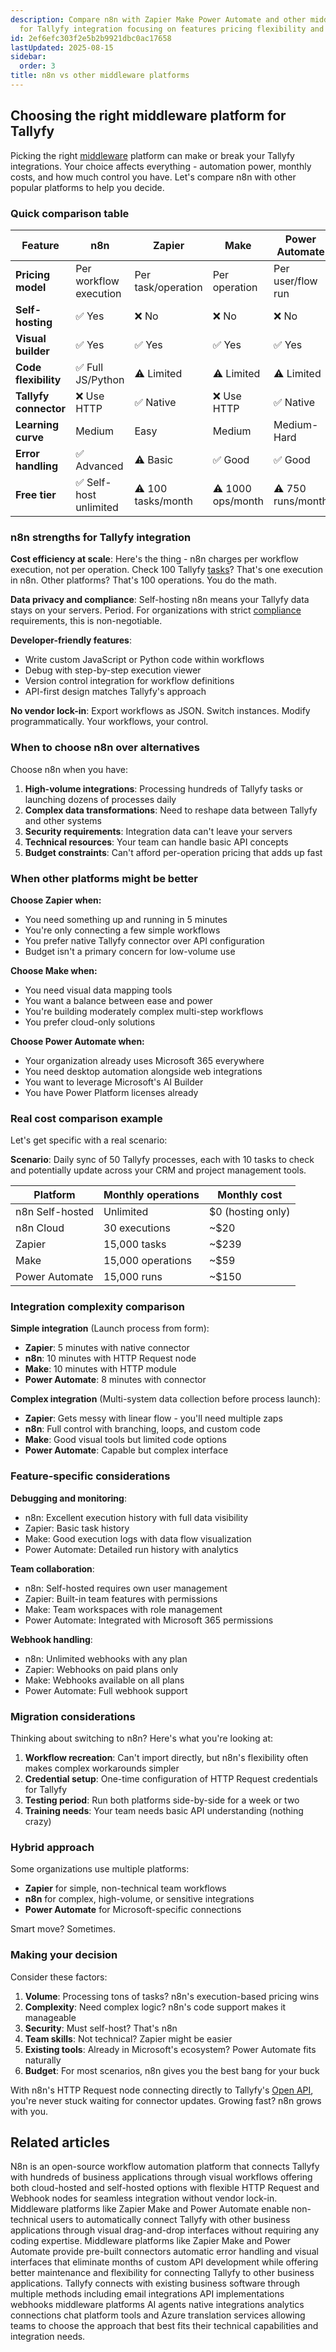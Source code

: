 ```yaml
---
description: Compare n8n with Zapier Make Power Automate and other middleware platforms
  for Tallyfy integration focusing on features pricing flexibility and use cases.
id: 2ef6efc303f2e5b2b9921dbc0ac17658
lastUpdated: 2025-08-15
sidebar:
  order: 3
title: n8n vs other middleware platforms
---
```


## Choosing the right middleware platform for Tallyfy

Picking the right [middleware](/products/pro/integrations/middleware/) platform can make or break your Tallyfy integrations. Your choice affects everything - automation power, monthly costs, and how much control you have. Let's compare n8n with other popular platforms to help you decide.

### Quick comparison table

| Feature | n8n | Zapier | Make | Power Automate |
|---------|-----|--------|------|----------------|
| **Pricing model** | Per workflow execution | Per task/operation | Per operation | Per user/flow run |
| **Self-hosting** | ✅ Yes | ❌ No | ❌ No | ❌ No |
| **Visual builder** | ✅ Yes | ✅ Yes | ✅ Yes | ✅ Yes |
| **Code flexibility** | ✅ Full JS/Python | ⚠️ Limited | ⚠️ Limited | ⚠️ Limited |
| **Tallyfy connector** | ❌ Use HTTP | ✅ Native | ❌ Use HTTP | ✅ Native |
| **Learning curve** | Medium | Easy | Medium | Medium-Hard |
| **Error handling** | ✅ Advanced | ⚠️ Basic | ✅ Good | ✅ Good |
| **Free tier** | ✅ Self-host unlimited | ⚠️ 100 tasks/month | ⚠️ 1000 ops/month | ⚠️ 750 runs/month |

### n8n strengths for Tallyfy integration

**Cost efficiency at scale**: Here's the thing - n8n charges per workflow execution, not per operation. Check 100 Tallyfy [tasks](/products/pro/tracking-and-tasks/tasks/)? That's one execution in n8n. Other platforms? That's 100 operations. You do the math.

**Data privacy and compliance**: Self-hosting n8n means your Tallyfy data stays on your servers. Period. For organizations with strict [compliance](/products/pro/compliance/) requirements, this is non-negotiable.

**Developer-friendly features**:
- Write custom JavaScript or Python code within workflows
- Debug with step-by-step execution viewer
- Version control integration for workflow definitions
- API-first design matches Tallyfy's approach

**No vendor lock-in**: Export workflows as JSON. Switch instances. Modify programmatically. Your workflows, your control.

### When to choose n8n over alternatives

Choose n8n when you have:

1. **High-volume integrations**: Processing hundreds of Tallyfy tasks or launching dozens of processes daily
2. **Complex data transformations**: Need to reshape data between Tallyfy and other systems
3. **Security requirements**: Integration data can't leave your servers
4. **Technical resources**: Your team can handle basic API concepts
5. **Budget constraints**: Can't afford per-operation pricing that adds up fast

### When other platforms might be better

**Choose Zapier when:**
- You need something up and running in 5 minutes
- You're only connecting a few simple workflows
- You prefer native Tallyfy connector over API configuration
- Budget isn't a primary concern for low-volume use

**Choose Make when:**
- You need visual data mapping tools
- You want a balance between ease and power
- You're building moderately complex multi-step workflows
- You prefer cloud-only solutions

**Choose Power Automate when:**
- Your organization already uses Microsoft 365 everywhere
- You need desktop automation alongside web integrations
- You want to leverage Microsoft's AI Builder
- You have Power Platform licenses already

### Real cost comparison example

Let's get specific with a real scenario:

**Scenario**: Daily sync of 50 Tallyfy processes, each with 10 tasks to check and potentially update across your CRM and project management tools.

| Platform | Monthly operations | Monthly cost |
|----------|-------------------|--------------|
| n8n Self-hosted | Unlimited | $0 (hosting only) |
| n8n Cloud | 30 executions | ~$20 |
| Zapier | 15,000 tasks | ~$239 |
| Make | 15,000 operations | ~$59 |
| Power Automate | 15,000 runs | ~$150 |

### Integration complexity comparison

**Simple integration** (Launch process from form):
- **Zapier**: 5 minutes with native connector
- **n8n**: 10 minutes with HTTP Request node
- **Make**: 10 minutes with HTTP module
- **Power Automate**: 8 minutes with connector

**Complex integration** (Multi-system data collection before process launch):
- **Zapier**: Gets messy with linear flow - you'll need multiple zaps
- **n8n**: Full control with branching, loops, and custom code
- **Make**: Good visual tools but limited code options
- **Power Automate**: Capable but complex interface

### Feature-specific considerations

**Debugging and monitoring**:
- n8n: Excellent execution history with full data visibility
- Zapier: Basic task history
- Make: Good execution logs with data flow visualization
- Power Automate: Detailed run history with analytics

**Team collaboration**:
- n8n: Self-hosted requires own user management
- Zapier: Built-in team features with permissions
- Make: Team workspaces with role management
- Power Automate: Integrated with Microsoft 365 permissions

**Webhook handling**:
- n8n: Unlimited webhooks with any plan
- Zapier: Webhooks on paid plans only
- Make: Webhooks available on all plans
- Power Automate: Full webhook support

### Migration considerations

Thinking about switching to n8n? Here's what you're looking at:

1. **Workflow recreation**: Can't import directly, but n8n's flexibility often makes complex workarounds simpler
2. **Credential setup**: One-time configuration of HTTP Request credentials for Tallyfy
3. **Testing period**: Run both platforms side-by-side for a week or two
4. **Training needs**: Your team needs basic API understanding (nothing crazy)

### Hybrid approach

Some organizations use multiple platforms:
- **Zapier** for simple, non-technical team workflows
- **n8n** for complex, high-volume, or sensitive integrations
- **Power Automate** for Microsoft-specific connections

Smart move? Sometimes.

### Making your decision

Consider these factors:

1. **Volume**: Processing tons of tasks? n8n's execution-based pricing wins
2. **Complexity**: Need complex logic? n8n's code support makes it manageable
3. **Security**: Must self-host? That's n8n
4. **Team skills**: Not technical? Zapier might be easier
5. **Existing tools**: Already in Microsoft's ecosystem? Power Automate fits naturally
6. **Budget**: For most scenarios, n8n gives you the best bang for your buck

With n8n's HTTP Request node connecting directly to Tallyfy's [Open API](/products/pro/integrations/open-api/), you're never stuck waiting for connector updates. Growing fast? n8n grows with you.


## Related articles
<CardGrid>
<LinkTitleCard header="<b>Middleware > n8n</b>" href="/products/pro/integrations/middleware/n8n/" > N8n is an open-source workflow automation platform that connects Tallyfy with hundreds of business applications through visual workflows offering both cloud-hosted and self-hosted options with flexible HTTP Request and Webhook nodes for seamless integration without vendor lock-in. </LinkTitleCard>
<LinkTitleCard header="<b>Integrations > Middleware</b>" href="/products/pro/integrations/middleware/" > Middleware platforms like Zapier Make and Power Automate enable non-technical users to automatically connect Tallyfy with other business applications through visual drag-and-drop interfaces without requiring any coding expertise. </LinkTitleCard>
<LinkTitleCard header="<b>Middleware > Why use middleware?</b>" href="/products/pro/integrations/middleware/why-should-i-use-an-integration-platform-with-tallyfy/" > Middleware platforms like Zapier Make and Power Automate provide pre-built connectors automatic error handling and visual interfaces that eliminate months of custom API development while offering better maintenance and flexibility for connecting Tallyfy to other business applications. </LinkTitleCard>
<LinkTitleCard header="<b>Pro > Integrations</b>" href="/products/pro/integrations/" > Tallyfy connects with existing business software through multiple methods including email integrations API implementations webhooks middleware platforms AI agents native integrations analytics connections chat platform tools and Azure translation services allowing teams to choose the approach that best fits their technical capabilities and integration needs. </LinkTitleCard>
</CardGrid>